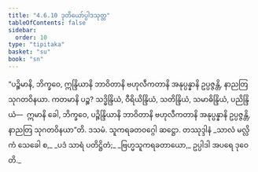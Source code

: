 ```yaml
---
title: "4.6.10 ဒုတိယော်ပ္ပါဒသုတ္တ"
tableOfContents: false
sidebar:
  order: 10
type: "tipitaka"
basket: "su"
book: "sn"
---
```



<DynamicBreadcrumb />

<Division number="530" book="sn" e="ch" v="18" p="359">

<Paragraph number="1224" book="sn">
“ပဉ္စိမာနိ, ဘိက္ခဝေ, ဣန္ဒြိယာနိ ဘာဝိတာနိ ဗဟုလီကတာနိ အနုပ္ပန္နာနိ ဥပ္ပဇ္ဇန္တိ, နာညတြ သုဂတဝိနယာ. ကတမာနိ ပဉ္စ? သဒ္ဓိန္ဒြိယံ, ဝီရိယိန္ဒြိယံ, သတိန္ဒြိယံ, သမာဓိန္ဒြိယံ, ပညိန္ဒြိယံ—  ဣမာနိ ခေါ, ဘိက္ခဝေ, ပဉ္စိန္ဒြိယာနိ ဘာဝိတာနိ ဗဟုလီကတာနိ အနုပ္ပန္နာနိ ဥပ္ပဇ္ဇန္တိ, နာညတြ သုဂတဝိနယာ”တိ.

</Paragraph>
</Division>

<Paragraph number="1225" type="center" book="sn">
ဒသမံ.



</Paragraph>

<Paragraph number="1226" type="center" book="sn">
သူကရခတဝဂ္ဂေါ ဆဋ္ဌော.



</Paragraph>

<Paragraph number="1227" type="center" book="sn">
တဿုဒ္ဒါနံ


</Paragraph>

<Paragraph number="1228" type="verses" book="sn">
_သာလံ မလ္လိကံ သေခေါ စ,_  
_ပဒံ သာရံ ပတိဋ္ဌိတံ;_  
_ဗြဟ္မသူကရခတာယော,_  
ဥပ္ပါဒါ အပရေ ဒုဝေတိ._
</Paragraph>